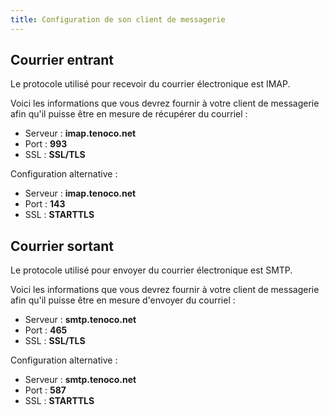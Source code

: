 ```yaml
---
title: Configuration de son client de messagerie
---
```


## Courrier entrant

Le protocole utilisé pour recevoir du courrier électronique est IMAP.

Voici les informations que vous devrez fournir à votre client de messagerie afin qu'il puisse être en mesure de récupérer du courriel :

- Serveur : **imap.tenoco.net**
- Port : **993**
- SSL : **SSL/TLS**

Configuration alternative :

- Serveur : **imap.tenoco.net**
- Port : **143**
- SSL : **STARTTLS**

## Courrier sortant

Le protocole utilisé pour envoyer du courrier électronique est SMTP.

Voici les informations que vous devrez fournir à votre client de messagerie afin qu'il puisse être en mesure d'envoyer du courriel :

- Serveur : **smtp.tenoco.net**
- Port : **465**
- SSL : **SSL/TLS**

Configuration alternative :

- Serveur : **smtp.tenoco.net**
- Port : **587**
- SSL : **STARTTLS**
